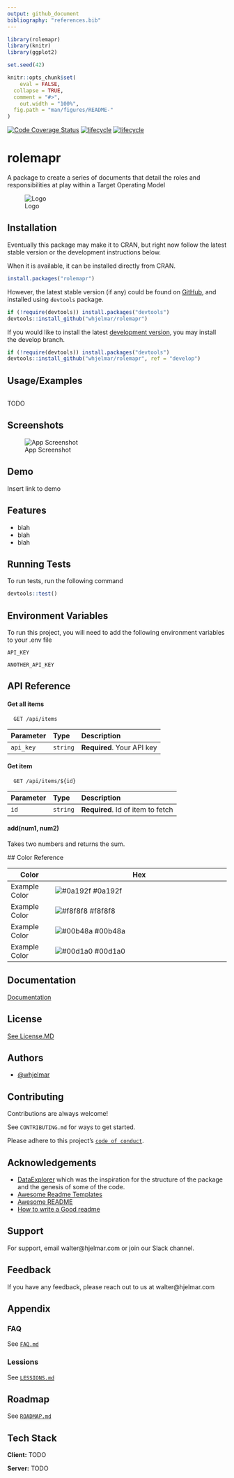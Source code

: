 ```yaml
---
output: github_document
bibliography: "references.bib"
---
```


<!-- README.md is generated from README.Rmd. Please edit that file -->
```r
library(rolemapr)
library(knitr)
library(ggplot2)

set.seed(42)

knitr::opts_chunk$set(
	eval = FALSE,
  collapse = TRUE,
  comment = "#>",
	out.width = "100%",
  fig.path = "man/figures/README-"
)
```


[![Code Coverage Status](https://codecov.io/gh/whjelmar/rolemapr/branch/master/graph/badge.svg)](https://codecov.io/github/whjelmar/rolemapr?branch=main)
[![lifecycle](https://img.shields.io/badge/lifecycle-EXPERIMENTAL-orange)](https://www.tidyverse.org/lifecycle/#experimental)
[![lifecycle](https://img.shields.io/github/issues/whjelmar/rolemapr)](https://img.shields.io/github/issues/whjelmar/rolemapr)

# rolemapr

A package to create a series of documents that detail the roles and responsibilities at play within a Target Operating Model


![Logo](https://github.com/whjelmar/rolemapr/logo.png)

## Installation

Eventually this package may make it to CRAN, but right now follow the latest 
stable version or the development instructions below.

When it is available, it can be installed directly from CRAN.

```r
install.packages("rolemapr")
```

However, the latest stable version (if any) could be found on [GitHub](https://github.com/whjelmar/rolemapr), and installed using `devtools` package.

```r
if (!require(devtools)) install.packages("devtools")
devtools::install_github("whjelmar/rolemapr")
```

If you would like to install the latest [development version](https://github.com/whjelmar/rolemapr/tree/develop), you may install the develop branch.

```r
if (!require(devtools)) install.packages("devtools")
devtools::install_github("whjelmar/rolemapr", ref = "develop")
```
    
## Usage/Examples

```
```
TODO 

  
## Screenshots

![App Screenshot](https://github.com/whjelmar/screenshots/rolemapr.png)

  
## Demo

Insert link to demo

  
## Features

- blah
- blah
- blah

  
## Running Tests

To run tests, run the following command

```r
devtools::test()
```

  
## Environment Variables

To run this project, you will need to add the following environment variables to your .env file

`API_KEY`

`ANOTHER_API_KEY`

  
## API Reference

#### Get all items

```http
  GET /api/items
```

| Parameter | Type     | Description                |
| :-------- | :------- | :------------------------- |
| `api_key` | `string` | **Required**. Your API key |

#### Get item

```http
  GET /api/items/${id}
```

| Parameter | Type     | Description                       |
| :-------- | :------- | :-------------------------------- |
| `id`      | `string` | **Required**. Id of item to fetch |

#### add(num1, num2)

Takes two numbers and returns the sum.

  ## Color Reference

| Color             | Hex                                                                |
| ----------------- | ------------------------------------------------------------------ |
| Example Color | ![#0a192f](https://via.placeholder.com/10/0a192f?text=+) #0a192f |
| Example Color | ![#f8f8f8](https://via.placeholder.com/10/f8f8f8?text=+) #f8f8f8 |
| Example Color | ![#00b48a](https://via.placeholder.com/10/00b48a?text=+) #00b48a |
| Example Color | ![#00d1a0](https://via.placeholder.com/10/00b48a?text=+) #00d1a0 |


## Documentation

[Documentation](https://rolemapr.github.io/)

  
## License

[See License.MD](https://github.com/whjelmar/rolemapr/LICENSE.md)

  
## Authors

- [@whjelmar](https://www.github.com/whjelmar)

  
## Contributing

Contributions are always welcome!

See `CONTRIBUTING.md` for ways to get started.

Please adhere to this project's [`code of conduct`](https://github.com/whjelmar/rolemapr/CONTRIBUTING.md).

  
## Acknowledgements

 - [DataExplorer](https://github.com/boxuancui/DataExplorer) which was the 
 inspiration for the structure of the package and the genesis of some of the 
 code.
 - [Awesome Readme Templates](https://awesomeopensource.com/project/elangosundar/awesome-README-templates)
 - [Awesome README](https://github.com/matiassingers/awesome-readme)
 - [How to write a Good readme](https://bulldogjob.com/news/449-how-to-write-a-good-readme-for-your-github-project)



## Support

For support, email walter@hjelmar.com or join our Slack channel.


## Feedback

If you have any feedback, please reach out to us at walter@hjelmar.com


## Appendix


### FAQ

See [`FAQ.md`](https://github.com/whjelmar/rolemapr/FAQ.md)


### Lessions

See [`LESSIONS.md`](https://github.com/whjelmar/rolemapr/LESSIONS.md)


## Roadmap

See [`ROADMAP.md`](https://github.com/whjelmar/rolemapr/ROADMAP.md)



## Tech Stack

**Client:** TODO

**Server:** TODO

